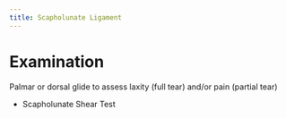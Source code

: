 ```yaml
---
title: Scapholunate Ligament
---
```



# Examination

Palmar or dorsal glide to assess laxity (full tear) and/or pain (partial tear)

- Scapholunate Shear Test